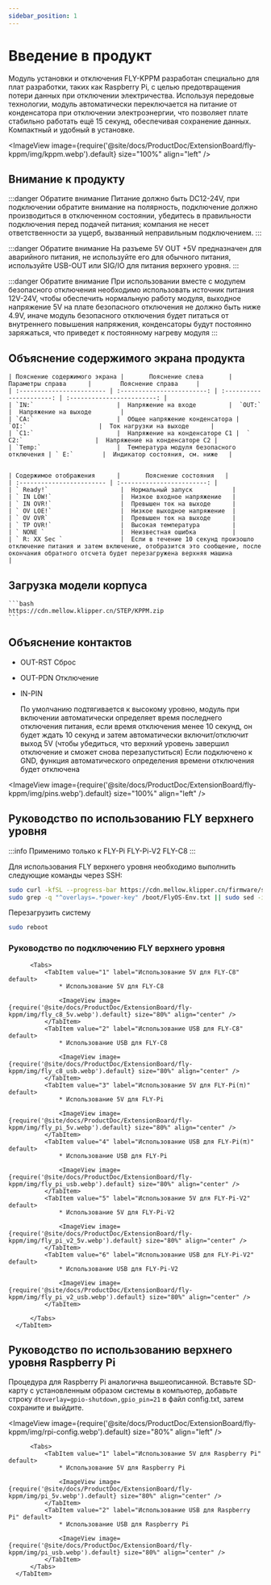 ```yaml
---
sidebar_position: 1
---
```







# Введение в продукт

  Модуль установки и отключения FLY-KPPM разработан специально для плат разработки, таких как Raspberry Pi, с целью предотвращения потери данных при отключении электричества. Используя передовые технологии, модуль автоматически переключается на питание от конденсатора при отключении электроэнергии, что позволяет плате стабильно работать ещё 15 секунд, обеспечивая сохранение данных. Компактный и удобный в установке.

  <ImageView image={require('@site/docs/ProductDoc/ExtensionBoard/fly-kppm/img/kppm.webp').default} size="100%" align="left" />


## Внимание к продукту

  :::danger Обратите внимание
  Питание должно быть DC12-24V, при подключении обратите внимание на полярность, подключение должно производиться в отключенном состоянии, убедитесь в правильности подключения перед подачей питания; компания не несет ответственности за ущерб, вызванный неправильным подключением.
  :::

  :::danger Обратите внимание
  На разъеме 5V OUT +5V предназначен для аварийного питания, не используйте его для обычного питания, используйте USB-OUT или SIG/IO для питания верхнего уровня.
  :::

  :::danger Обратите внимание
  При использовании вместе с модулем безопасного отключения необходимо использовать источник питания 12V-24V, чтобы обеспечить нормальную работу модуля, выходное напряжение 5V на плате безопасного отключения не должно быть ниже 4.9V, иначе модуль безопасного отключения будет питаться от внутреннего повышения напряжения, конденсаторы будут постоянно заряжаться, что приведет к постоянному нагреву модуля
  :::


## Объяснение содержимого экрана продукта


    | Пояснение содержимого экрана |       Пояснение слева       |     Параметры справа      |        Пояснение справа     |
    | :------------------------ | :------------------------: | :----------------------: | :------------------------: |
    | `IN:`                       |  Напряжение на входе         |  `OUT:`                   |  Напряжение на выходе        |
    | `CA:`                       |  Общее напряжение конденсатора |  `OI:`                    |  Ток нагрузки на выходе      |
    | `C1:`                       |  Напряжение на конденсаторе C1 |  ` C2:`                    |  Напряжение на конденсаторе C2 | 
    | `Temp:`                     |  Температура модуля безопасного отключения | ` E:`        |  Индикатор состояния, см. ниже   | 


    | Содержимое отображения      |       Пояснение состояния   |
    | :------------------------ | :------------------------: | 
    | ` Ready!`                    |  Нормальный запуск           |
    | ` IN LOW!`                   |  Низкое входное напряжение   |
    | ` IN OVR!`                   |  Превышен ток на выходе      |
    | ` OV LOE!`                   |  Низкое выходное напряжение  |
    | ` OV OVR`                    |  Превышен ток на выходе      |
    | ` TP OVR!`                   |  Высокая температура         |
    | ` NONE `                     |  Неизвестная ошибка          |
    | ` R: XX Sec `                |  Если в течение 10 секунд произошло отключение питания и затем включение, отобразится это сообщение, после окончания обратного отсчета будет перезагружена верхняя машина           |

## Загрузка модели корпуса

    ```bash
    https://cdn.mellow.klipper.cn/STEP/KPPM.zip
    ```

## Объяснение контактов

  * OUT-RST Сброс
  * OUT-PDN Отключение

  * IN-PIN 

    По умолчанию подтягивается к высокому уровню, модуль при включении автоматически определяет время последнего отключения питания, 
  если время отключения менее 10 секунд, он будет ждать 10 секунд и затем автоматически включит/отключит выход 5V (чтобы убедиться, что верхний уровень завершил отключение и сможет снова перезапуститься)
  Если подключено к GND, функция автоматического определения времени отключения будет отключена

  <ImageView image={require('@site/docs/ProductDoc/ExtensionBoard/fly-kppm/img/pins.webp').default} size="100%" align="left" />

## Руководство по использованию FLY верхнего уровня

  :::info
  Применимо только к FLY-Pi FLY-Pi-V2 FLY-C8
  :::

  Для использования FLY верхнего уровня необходимо выполнить следующие команды через SSH:

  ```bash
  sudo curl -kfSL --progress-bar https://cdn.mellow.klipper.cn/firmware/sun50i-h5-power-key.dtbo -o /boot/dtb/allwinner/overlay/sun50i-h5-power-key.dtbo
  sudo grep -q "^overlays=.*power-key" /boot/FlyOS-Env.txt || sudo sed -i '/^overlays=/ s/$/ power-key/' /boot/FlyOS-Env.txt
  ```

  Перезагрузить систему

  ```bash
  sudo reboot
  ```
  
### Руководство по подключению FLY верхнего уровня

  <Tabs>
      <TabItem value="serial" label="Руководство по подключению FLY верхнего уровня" default>

          <Tabs>
              <TabItem value="1" label="Использование 5V для FLY-C8" default>
                  * Использование 5V для FLY-C8

                  <ImageView image={require('@site/docs/ProductDoc/ExtensionBoard/fly-kppm/img/fly_c8_5v.webp').default} size="80%" align="center" />
              </TabItem>
              <TabItem value="2" label="Использование USB для FLY-C8" default>
                  * Использование USB для FLY-C8

                  <ImageView image={require('@site/docs/ProductDoc/ExtensionBoard/fly-kppm/img/fly_c8_usb.webp').default} size="80%" align="center" />
              </TabItem>
              <TabItem value="3" label="Использование 5V для FLY-Pi(π)" default>
                  * Использование 5V для FLY-Pi

                  <ImageView image={require('@site/docs/ProductDoc/ExtensionBoard/fly-kppm/img/fly_pi_5v.webp').default} size="80%" align="center" />
              </TabItem>
              <TabItem value="4" label="Использование USB для FLY-Pi(π)" default>
                  * Использование USB для FLY-Pi

                  <ImageView image={require('@site/docs/ProductDoc/ExtensionBoard/fly-kppm/img/fly_pi_usb.webp').default} size="80%" align="center" />
              </TabItem>
              <TabItem value="5" label="Использование 5V для FLY-Pi-V2" default>
                  * Использование 5V для FLY-Pi-V2

                  <ImageView image={require('@site/docs/ProductDoc/ExtensionBoard/fly-kppm/img/fly_pi_v2_5v.webp').default} size="80%" align="center" />
              </TabItem>
              <TabItem value="6" label="Использование USB для FLY-Pi-V2" default>
                  * Использование USB для FLY-Pi-V2

                  <ImageView image={require('@site/docs/ProductDoc/ExtensionBoard/fly-kppm/img/fly_pi_v2_usb.webp').default} size="80%" align="center" />
              </TabItem>
            
          </Tabs>
      </TabItem>
  </Tabs>

## Руководство по использованию верхнего уровня Raspberry Pi

  Процедура для Raspberry Pi аналогична вышеописанной. Вставьте SD-карту с установленным образом системы в компьютер, добавьте строку `dtoverlay=gpio-shutdown,gpio_pin=21` в файл config.txt, затем сохраните и выйдите.

  <ImageView image={require('@site/docs/ProductDoc/ExtensionBoard/fly-kppm/img/rpi-config.webp').default} size="80%" align="left" />

  

  <Tabs>
      <TabItem value="serial" label="Руководство по подключению верхнего уровня Raspberry Pi" default>

          <Tabs>
              <TabItem value="1" label="Использование 5V для Raspberry Pi" default>
                  * Использование 5V для Raspberry Pi

                  <ImageView image={require('@site/docs/ProductDoc/ExtensionBoard/fly-kppm/img/pi_5v.webp').default} size="80%" align="center" />
              </TabItem>
              <TabItem value="2" label="Использование USB для Raspberry Pi" default>
                  * Использование USB для Raspberry Pi

                  <ImageView image={require('@site/docs/ProductDoc/ExtensionBoard/fly-kppm/img/pi_usb.webp').default} size="80%" align="center" />
              </TabItem>
          </Tabs>
      </TabItem>
  </Tabs>